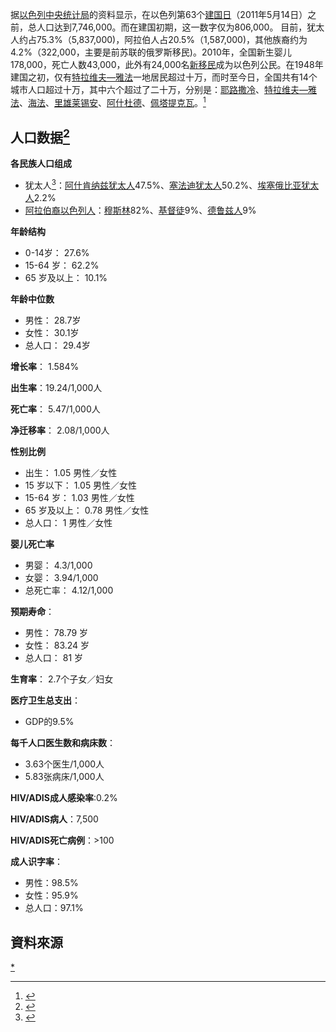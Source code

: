 {{Religion in Israel chart}}
{{Historical populations
|title       = 歷回以色列人口普查
|type        = 
|align       = right
|width       = 
|state       = 
|shading     = 
|pop_name    =
|percentages = 
|footnote    = 1948年數據僅含猶太人。
|source      = 以色列中央統計局
|1948 |716678
|1961 |2179491
|1972 |3147683
|1983 |4037620
|1995 |5548523
|2008 |7412180
}}

据[[以色列中央统计局|以色列中央统计局]]的资料显示，在以色列第63个[[建国日|建国日]]（2011年5月14日）之前，总人口达到7,746,000。而在建国初期，这一数字仅为806,000。
目前，犹太人约占75.3%（5,837,000)，阿拉伯人占20.5%（1,587,000)，其他族裔约为4.2%（322,000，主要是前苏联的俄罗斯移民)。2010年，全国新生婴儿178,000，死亡人数43,000，此外有24,000名[[新移民|新移民]]成为以色列公民。在1948年建国之初，仅有[[特拉维夫|特拉维夫—雅法]]一地居民超过十万，而时至今日，全国共有14个城市人口超过十万，其中六个超过了二十万，分别是：[[耶路撒冷|耶路撒冷]]、[[特拉维夫|特拉维夫—雅法]]、[[海法|海法]]、[[里雄莱锡安|里雄莱锡安]]、[[阿什杜德|阿什杜德]]、[[佩塔提克瓦|佩塔提克瓦]]。<ref>{{Cite web |url=http://www1.cbs.gov.il/www/hodaot2011n/11_11_101e.pdf |title=以色列中央统计局 |accessdate=2011-11-25 |archive-date=2011-12-03 |archive-url=https://web.archive.org/web/20111203003809/http://www1.cbs.gov.il/www/hodaot2011n/11_11_101e.pdf |dead-url=no }}</ref>

== 人口数据<ref>{{Cite web |url=https://www.cia.gov/library/publications/the-world-factbook/geos/is.html |title=CIA以色列概况 |accessdate=2011-11-25 |archive-date=2018-12-25 |archive-url=https://web.archive.org/web/20181225080845/https://www.cia.gov/library/publications/the-world-factbook/geos/is.html%20 |dead-url=no }}</ref> ==
'''各民族人口组成'''
* 犹太人<ref>{{Cite web |url=http://www.cbs.gov.il/reader/shnaton/templ_shnaton_e.html?num_tab=st02_24x&CYear=2009 |title=存档副本 |accessdate=2014-12-06 |archive-date=2018-12-24 |archive-url=https://web.archive.org/web/20181224213613/http://www.cbs.gov.il/reader/shnaton/templ_shnaton_e.html?num_tab=st02_24x&CYear=2009%20 |dead-url=no }}</ref>：[[阿什肯纳兹犹太人|阿什肯纳兹犹太人]]47.5%、[[塞法迪犹太人|塞法迪犹太人]]50.2%、[[埃塞俄比亚犹太人|埃塞俄比亚犹太人]]2.2%
*[[阿拉伯裔以色列人|阿拉伯裔以色列人]]：[[穆斯林|穆斯林]]82%、[[基督徒|基督徒]]9%、[[德鲁兹人|德鲁兹人]]9%

'''年龄结构'''
* 0-14岁： 27.6%
* 15-64 岁： 62.2%
* 65 岁及以上： 10.1%

'''年龄中位数'''
*男性： 28.7岁
*女性： 30.1岁
*总人口： 29.4岁

'''增长率'''： 1.584%

'''出生率'''：19.24/1,000人

'''死亡率'''： 5.47/1,000人

'''净迁移率'''： 2.08/1,000人

'''性别比例'''
*出生： 1.05 男性／女性
*15 岁以下： 1.05 男性／女性 
*15-64 岁： 1.03 男性／女性
*65 岁及以上： 0.78 男性／女性 
*总人口： 1 男性／女性

'''婴儿死亡率'''
*男婴： 4.3/1,000
*女婴： 3.94/1,000 
*总死亡率： 4.12/1,000 

'''预期寿命'''：
*男性： 78.79 岁
*女性： 83.24 岁
*总人口： 81 岁

'''生育率'''： 2.7个子女／妇女

'''医疗卫生总支出'''：
*GDP的9.5%

'''每千人口医生数和病床数'''：
*3.63个医生/1,000人
*5.83张病床/1,000人

'''HIV/ADIS成人感染率''':0.2%

'''HIV/ADIS病人'''：7,500

'''HIV/ADIS死亡病例'''：>100

'''成人识字率'''：
*男性：98.5%
*女性：95.9%
*总人口：97.1%

==資料來源==

{{Reflist|2}}

{{亚洲题目|人口}}
[[Category:以色列人口|*]]